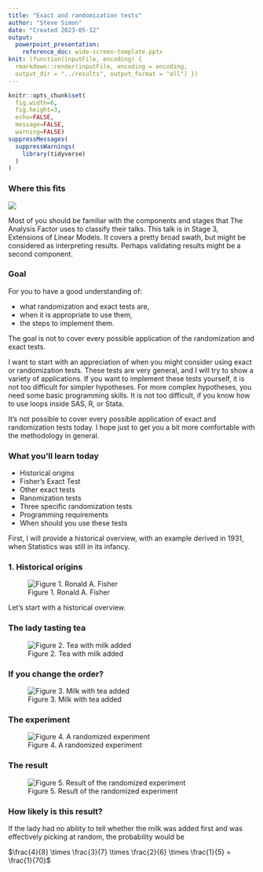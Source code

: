 ```yaml
---
title: "Exact and randomization tests"
author: "Steve Simon"
date: "Created 2023-05-12"
output:
  powerpoint_presentation:
    reference_doc: wide-screen-template.pptx
knit: (function(inputFile, encoding) {
  rmarkdown::render(inputFile, encoding = encoding,
  output_dir = "../results", output_format = "all") })    
---
```


```r
knitr::opts_chunk$set(
  fig.width=6,
  fig.height=3,
  echo=FALSE,
  message=FALSE,
  warning=FALSE)
suppressMessages(
  suppressWarnings(
    library(tidyverse)
  )
)
```

### Where this fits

![](../images/where-this-fits.jpg)

<div class="notes">

Most of you should be familiar with the components and stages that The Analysis Factor uses to classify their talks. This talk is in Stage 3, Extensions of Linear Models. It covers a pretty broad swath, but might be considered as interpreting results. Perhaps validating results might be a second component.

</div>

### Goal

For you to have a good understanding of:

+ what randomization and exact tests are,
+ when it is appropriate to use them,
+ the steps to implement them.

The goal is not to cover every possible application of the randomization and exact tests.

<div class="notes">

I want to start with an appreciation of when you might consider using exact or randomization tests. These tests are very general, and I will try to show a variety of applications. If you want to implement these tests yourself, it is not too difficult for simpler hypotheses. For more complex hypotheses, you need some basic programming skills. It is not too difficult, if you know how to use loops inside SAS, R, or Stata.

It's not possible to cover every possible application of exact and randomization tests today. I hope just to get you a bit more comfortable with the methodology in general.

</div>


### What you'll learn today

+ Historical origins
+ Fisher's Exact Test
+ Other exact tests
+ Ranomization tests
+ Three specific randomization tests
+ Programming requirements
+ When should you use these tests

<div class="notes">

First, I will provide a historical overview, with an example derived in 1931, when Statistics was still in its infancy.
</div>

### 1. Historical origins

![Figure 1. Ronald A. Fisher](../images/Ronald_Aylmer_Fisher_1952.jpg)

<div class="notes">

Let's start with a historical overview.

</div>

### The lady tasting tea

![Figure 2. Tea with milk added](../images/tea-plus-milk.png)

<div class="notes">



</div>

### If you change the order?

![Figure 3. Milk with tea added](../images/milk-plus-tea.png)

<div class="notes">



</div>

### The experiment

![Figure 4. A randomized experiment](../images/tea-experiment.png)

<div class="notes">



</div>

### The result

![Figure 5. Result of the randomized experiment](../images/tea-result.png)

<div class="notes">



</div>

### How likely is this result?

If the lady had no ability to tell whether the milk was added first and was effectively picking at random, the probability would be

$\frac{4}{8} \times \frac{3}{7}  \times \frac{2}{6} \times \frac{1}{5} = \frac{1}{70}$

<div class="notes">



</div>